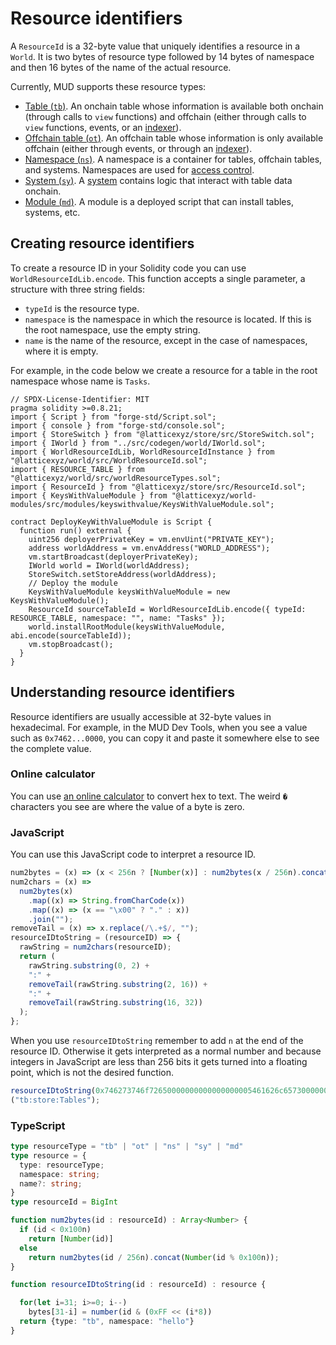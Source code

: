
# Resource identifiers

A `ResourceId` is a 32-byte value that uniquely identifies a resource in a `World`.
It is two bytes of resource type followed by 14 bytes of namespace and then 16 bytes of the name of the actual resource.

Currently, MUD supports these resource types:

- [Table (`tb`)](https://github.com/latticexyz/mud/blob/main/packages/store/src/storeResourceTypes.sol#L11).
  An onchain table whose information is available both onchain (through calls to `view` functions) and offchain (either through calls to `view` functions, events, or an [indexer](/services/indexer)).
- [Offchain table (`ot`)](https://github.com/latticexyz/mud/blob/main/packages/store/src/storeResourceTypes.sol#L14).
  An offchain table whose information is only available offchain (either through events, or through an [indexer](/services/indexer)).
- [Namespace (`ns`)](https://github.com/latticexyz/mud/blob/main/packages/world/src/worldResourceTypes.sol#L15).
  A namespace is a container for tables, offchain tables, and systems.
  Namespaces are used for [access control](/world/namespaces-access-control).
- [System (`sy`)](https://github.com/latticexyz/mud/blob/main/packages/world/src/worldResourceTypes.sol#L25).
  A [system](./systems) contains logic that interact with table data onchain.
- [Module (`md`)](https://github.com/latticexyz/mud/blob/main/packages/world/src/worldResourceTypes.sol#L21).
  A module is a deployed script that can install tables, systems, etc.

## Creating resource identifiers

To create a resource ID in your Solidity code you can use `WorldResourceIdLib.encode`.
This function accepts a single parameter, a structure with three string fields:

- `typeId` is the resource type.
- `namespace` is the namespace in which the resource is located.
  If this is the root namespace, use the empty string.
- `name` is the name of the resource, except in the case of namespaces, where it is empty.

For example, in the code below we create a resource for a table in the root namespace whose name is `Tasks`.

<CollapseCode>

```solidity filename="DeployKeyWithValueModule.s.sol" copy showLineNumbers {7-9,20-24}
// SPDX-License-Identifier: MIT
pragma solidity >=0.8.21;
import { Script } from "forge-std/Script.sol";
import { console } from "forge-std/console.sol";
import { StoreSwitch } from "@latticexyz/store/src/StoreSwitch.sol";
import { IWorld } from "../src/codegen/world/IWorld.sol";
import { WorldResourceIdLib, WorldResourceIdInstance } from "@latticexyz/world/src/WorldResourceId.sol";
import { RESOURCE_TABLE } from "@latticexyz/world/src/worldResourceTypes.sol";
import { ResourceId } from "@latticexyz/store/src/ResourceId.sol";
import { KeysWithValueModule } from "@latticexyz/world-modules/src/modules/keyswithvalue/KeysWithValueModule.sol";

contract DeployKeyWithValueModule is Script {
  function run() external {
    uint256 deployerPrivateKey = vm.envUint("PRIVATE_KEY");
    address worldAddress = vm.envAddress("WORLD_ADDRESS");
    vm.startBroadcast(deployerPrivateKey);
    IWorld world = IWorld(worldAddress);
    StoreSwitch.setStoreAddress(worldAddress);
    // Deploy the module
    KeysWithValueModule keysWithValueModule = new KeysWithValueModule();
    ResourceId sourceTableId = WorldResourceIdLib.encode({ typeId: RESOURCE_TABLE, namespace: "", name: "Tasks" });
    world.installRootModule(keysWithValueModule, abi.encode(sourceTableId));
    vm.stopBroadcast();
  }
}
```

</CollapseCode>

## Understanding resource identifiers

Resource identifiers are usually accessible at 32-byte values in hexadecimal.
For example, in the MUD Dev Tools, when you see a value such as `0x7462...0000`, you can copy it and paste it somewhere else to see the complete value.

### Online calculator

You can use [an online calculator](https://www.duplichecker.com/hex-to-text.php) to convert hex to text.
The weird `�` characters you see are where the value of a byte is zero.

### JavaScript

You can use this JavaScript code to interpret a resource ID.

```javascript
num2bytes = (x) => (x < 256n ? [Number(x)] : num2bytes(x / 256n).concat([Number(x % 256n)]));
num2chars = (x) =>
  num2bytes(x)
    .map((x) => String.fromCharCode(x))
    .map((x) => (x == "\x00" ? "." : x))
    .join("");
removeTail = (x) => x.replace(/\.+$/, "");
resourceIDtoString = (resourceID) => {
  rawString = num2chars(resourceID);
  return (
    rawString.substring(0, 2) +
    ":" +
    removeTail(rawString.substring(2, 16)) +
    ":" +
    removeTail(rawString.substring(16, 32))
  );
};
```

When you use `resourceIDtoString` remember to add `n` at the end of the resource ID.
Otherwise it gets interpreted as a normal number and because integers in JavaScript are less than 256 bits it gets turned into a floating point, which is not the desired function.

```javascript
resourceIDtoString(0x746273746f72650000000000000000005461626c657300000000000000000000n);
("tb:store:Tables");
```

### TypeScript

```ts
type resourceType = "tb" | "ot" | "ns" | "sy" | "md"
type resource = {
  type: resourceType;
  namespace: string;
  name?: string;
}
type resourceId = BigInt

function num2bytes(id : resourceId) : Array<Number> {
  if (id < 0x100n)
    return [Number(id)]
  else
    return num2bytes(id / 256n).concat(Number(id % 0x100n));
}

function resourceIDtoString(id : resourceId) : resource {

  for(let i=31; i>=0; i--)
    bytes[31-i] = number(id & (0xFF << (i*8))
  return {type: "tb", namespace: "hello"}
}
```
